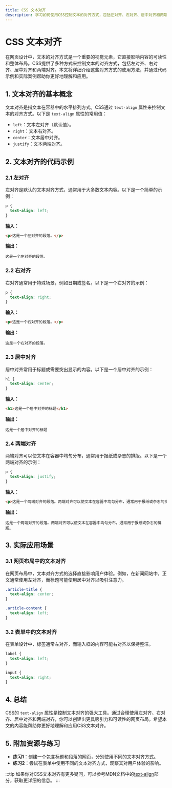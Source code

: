 ```yaml
---
title: CSS 文本对齐
description: 学习如何使用CSS控制文本的对齐方式，包括左对齐、右对齐、居中对齐和两端对齐。本文适合初学者，包含代码示例和实际应用场景。
---
```


# CSS 文本对齐

在网页设计中，文本的对齐方式是一个重要的视觉元素，它直接影响内容的可读性和整体布局。CSS提供了多种方式来控制文本的对齐方式，包括左对齐、右对齐、居中对齐和两端对齐。本文将详细介绍这些对齐方式的使用方法，并通过代码示例和实际案例帮助你更好地理解和应用。

## 1. 文本对齐的基本概念

文本对齐是指文本在容器中的水平排列方式。CSS通过 `text-align` 属性来控制文本的对齐方式。以下是 `text-align` 属性的常用值：

- `left`：文本左对齐（默认值）。
- `right`：文本右对齐。
- `center`：文本居中对齐。
- `justify`：文本两端对齐。

## 2. 文本对齐的代码示例

### 2.1 左对齐

左对齐是默认的文本对齐方式，通常用于大多数文本内容。以下是一个简单的示例：

```css
p {
  text-align: left;
}
```

**输入：**

```html
<p>这是一个左对齐的段落。</p>
```

**输出：**

```
这是一个左对齐的段落。
```

### 2.2 右对齐

右对齐通常用于特殊场景，例如日期或签名。以下是一个右对齐的示例：

```css
p {
  text-align: right;
}
```

**输入：**

```html
<p>这是一个右对齐的段落。</p>
```

**输出：**

```
这是一个右对齐的段落。
```

### 2.3 居中对齐

居中对齐常用于标题或需要突出显示的内容。以下是一个居中对齐的示例：

```css
h1 {
  text-align: center;
}
```

**输入：**

```html
<h1>这是一个居中对齐的标题</h1>
```

**输出：**

```
这是一个居中对齐的标题
```

### 2.4 两端对齐

两端对齐可以使文本在容器中均匀分布，通常用于报纸或杂志的排版。以下是一个两端对齐的示例：

```css
p {
  text-align: justify;
}
```

**输入：**

```html
<p>这是一个两端对齐的段落。两端对齐可以使文本在容器中均匀分布，通常用于报纸或杂志的排版。</p>
```

**输出：**

```
这是一个两端对齐的段落。两端对齐可以使文本在容器中均匀分布，通常用于报纸或杂志的排版。
```

## 3. 实际应用场景

### 3.1 网页布局中的文本对齐

在网页布局中，文本对齐方式的选择直接影响用户体验。例如，在新闻网站中，正文通常使用左对齐，而标题可能使用居中对齐以吸引注意力。

```css
.article-title {
  text-align: center;
}

.article-content {
  text-align: left;
}
```

### 3.2 表单中的文本对齐

在表单设计中，标签通常左对齐，而输入框的内容可能右对齐以保持整洁。

```css
label {
  text-align: left;
}

input {
  text-align: right;
}
```

## 4. 总结

CSS的 `text-align` 属性是控制文本对齐的强大工具。通过合理使用左对齐、右对齐、居中对齐和两端对齐，你可以创建出更具吸引力和可读性的网页布局。希望本文的内容能帮助你更好地理解和应用CSS文本对齐。

## 5. 附加资源与练习

- **练习1**：创建一个包含标题和段落的网页，分别使用不同的文本对齐方式。
- **练习2**：尝试在表单中使用不同的文本对齐方式，观察其对用户体验的影响。

:::tip
如果你对CSS文本对齐有更多疑问，可以参考MDN文档中的[text-align](https://developer.mozilla.org/zh-CN/docs/Web/CSS/text-align)部分，获取更详细的信息。
:::